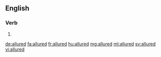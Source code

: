 ==English==

===Verb===
{{head|en}}

# {{en-past of|allure}}

[[de:allured]]
[[fa:allured]]
[[fr:allured]]
[[hu:allured]]
[[mg:allured]]
[[ml:allured]]
[[sv:allured]]
[[vi:allured]]